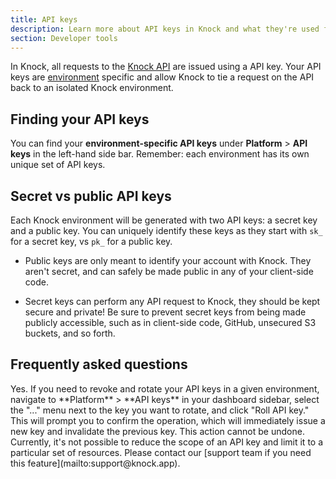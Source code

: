 ```yaml
---
title: API keys
description: Learn more about API keys in Knock and what they're used for.
section: Developer tools
---
```


In Knock, all requests to the [Knock API](/api-reference) are issued using a API key. Your API keys are [environment](/concepts/environments) specific and allow Knock to tie a request on the API back to an isolated Knock environment.

## Finding your API keys

You can find your **environment-specific API keys** under **Platform** > **API keys** in the left-hand side bar. Remember: each environment has its own unique set of API keys.

## Secret vs public API keys

Each Knock environment will be generated with two API keys: a secret key and a public key. You can uniquely identify these keys as they start with `sk_` for a secret key, vs `pk_` for a public key.

- Public keys are only meant to identify your account with Knock. They aren't secret, and can safely be made public in any of your client-side code.

- Secret keys can perform any API request to Knock, they should be kept secure and private! Be sure to prevent secret keys from being made publicly accessible, such as in client-side code, GitHub, unsecured S3 buckets, and so forth.

## Frequently asked questions

<AccordionGroup>
  <Accordion title="Can I revoke an API key once generated?">
    Yes. If you need to revoke and rotate your API keys in a given environment,
    navigate to **Platform** > **API keys** in your dashboard sidebar, select
    the "..." menu next to the key you want to rotate, and click "Roll API key."
    This will prompt you to confirm the operation, which will immediately issue
    a new key and invalidate the previous key. This action cannot be undone.
  </Accordion>
  <Accordion title="Can I further scope API key access?">
    Currently, it's not possible to reduce the scope of an API key and limit it
    to a particular set of resources. Please contact our [support team if you
    need this feature](mailto:support@knock.app).
  </Accordion>
</AccordionGroup>
